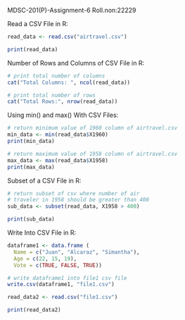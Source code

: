 MDSC-201(P)-Assignment-6
Roll.non:22229


Read a CSV File in R:

```{r}
read_data <- read.csv("airtravel.csv")

print(read_data)
```
Number of Rows and Columns of CSV File in R:

```{r}
# print total number of columns
cat("Total Columns: ", ncol(read_data))

# print total number of rows
cat("Total Rows:", nrow(read_data))
```
Using min() and max() With CSV Files:

```{r}
# return minimum value of 1960 column of airtravel.csv
min_data <- min(read_data$X1960)  
print(min_data)

# return maximum value of 1958 column of airtravel.csv
max_data <- max(read_data$X1958)  
print(max_data)
```
Subset of a CSV File in R:
```{r}
# return subset of csv where number of air 
# traveler in 1958 should be greater than 400
sub_data <- subset(read_data, X1958 > 400) 

print(sub_data)
```

Write Into CSV File in R:

```{r}
dataframe1 <- data.frame (
  Name = c("Juan", "Alcaraz", "Simantha"),
  Age = c(22, 15, 19),
  Vote = c(TRUE, FALSE, TRUE))

# write dataframe1 into file1 csv file
write.csv(dataframe1, "file1.csv")
```

```{r}
read_data2 <- read.csv("file1.csv")

print(read_data2)
```


